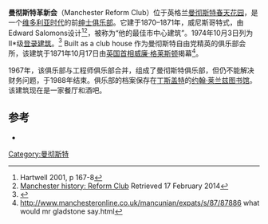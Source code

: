 {{Infobox building
| name                = 曼彻斯特革新会
| image               = Former Reform Club, Spring Gardens, Manchester 4.JPG
| architectural_style = 威尼斯哥特式
| location            = 英格兰[[曼彻斯特|曼彻斯特]][[春天花园|春天花园]]
| coordinates         = {{coord|53.4809|-2.2422|type:landmark_region:GB|display=inline,title}}
| start_date          = {{Start date|1870}}
| completion_date     = {{Start date|1871}}
| status              = II级登录建筑
| architect           = Edward Salomons
}}
'''曼彻斯特革新会'''（Manchester Reform Club）位于英格兰[[曼彻斯特|曼彻斯特]][[春天花园|春天花园]]，是一个[[维多利亚时代|维多利亚时代]]的前[[绅士俱乐部|绅士俱乐部]]。它建于1870–1871年，威尼斯哥特式，由Edward Salomons设计<ref name="Hartwell 167-8">Hartwell 2001, p 167-8</ref><ref>[http://manchesterhistory.net/manchester/tours/tour5/area5page52.html Manchester history: Reform Club] {{Wayback|url=http://manchesterhistory.net/manchester/tours/tour5/area5page52.html |date=20200926030559 }} Retrieved 17 February 2014</ref>，被称为“他的最佳市中心建筑”。1974年10月3日列为II*级[[登录建筑|登录建筑]]。<ref name="BB">{{cite web|url=http://britishlistedbuildings.co.uk/en-388246-manchester-club-50-manchester|title=Former Reform Club Manchester Club - Manchester - Manchester - England | British Listed Buildings|author=Good Stuff IT Services|publisher=britishlistedbuildings.co.uk|accessdate=2014-03-23|archive-date=2012-03-10|archive-url=https://web.archive.org/web/20120310062500/http://britishlistedbuildings.co.uk/en-388246-manchester-club-50-manchester|dead-url=no}}</ref> Built as a club house 作为曼彻斯特自由党精英的俱乐部会所，该建筑于1871年10月17日由[[英国首相|英国首相]][[威廉·格莱斯顿|威廉·格莱斯顿]]揭幕<ref name="Manchesteronline">http://www.manchesteronline.co.uk/mancunian/expats/s/87/87886 what would mr gladstone say.html</ref>。

1967年，该俱乐部与工程师俱乐部合并，组成了曼彻斯特俱乐部，但仍不能解决财务问题，于1988年结束。俱乐部的档案保存在[[丁斯盖特|丁斯盖特]]的[[约翰·莱兰兹图书馆|约翰·莱兰兹图书馆]]。该建筑现在是一家餐厅和酒吧。

==参考==
{{reflist}}
*{{citation|last=Hartwell|first=Clare|series=Pevsner Architectural Guides|title=Manchester|year=2001|publisher=Penguin|location=London|isbn=0-14-071131-7}}
[[Category:曼彻斯特|Category:曼彻斯特]]